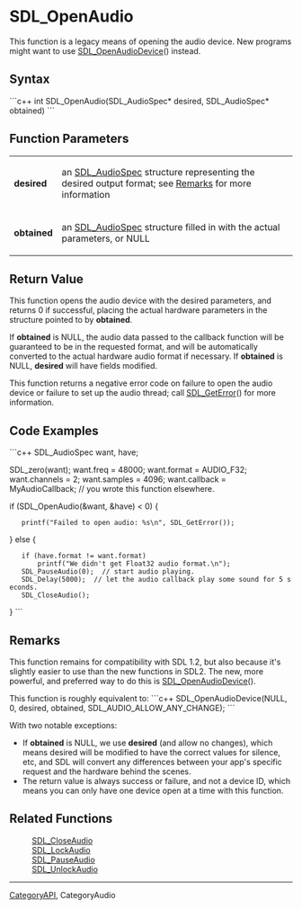 <!-- pragma section-numbers off -->
<!-- pragma disable-camelcase -->
= SDL_OpenAudio =
This function is a legacy means of opening the audio device. New programs might want to use [[SDL_OpenAudioDevice]]() instead.


== Syntax ==
```c++
int SDL_OpenAudio(SDL_AudioSpec* desired, SDL_AudioSpec* obtained)
```

== Function Parameters ==
{|
|'''desired''' 
|an [[SDL_AudioSpec]] structure representing the desired output format; see [[#desired|Remarks]] for more information
|-
|'''obtained''' 
|an [[SDL_AudioSpec]] structure filled in with the actual parameters, or NULL
|}

== Return Value ==

This function opens the audio device with the desired parameters, and returns 0 if successful, placing the actual hardware parameters in the structure pointed to by '''obtained'''.

If '''obtained''' is NULL, the audio data passed to the callback function will be guaranteed to be in the requested format, and will be automatically converted to the actual hardware audio format if necessary. If '''obtained''' is NULL, '''desired''' will have fields modified.

This function returns a negative error code on failure to open the audio device or failure to set up the audio thread; call [[SDL_GetError]]() for more information.

== Code Examples ==
```c++
SDL_AudioSpec want, have;

SDL_zero(want);
want.freq = 48000;
want.format = AUDIO_F32;
want.channels = 2;
want.samples = 4096;
want.callback = MyAudioCallback;  // you wrote this function elsewhere.

if (SDL_OpenAudio(&want, &have) < 0) {
    printf("Failed to open audio: %s\n", SDL_GetError());
} else {
    if (have.format != want.format)
        printf("We didn't get Float32 audio format.\n");
    SDL_PauseAudio(0);  // start audio playing.
    SDL_Delay(5000);  // let the audio callback play some sound for 5 seconds.
    SDL_CloseAudio();
}
```

== Remarks ==

This function remains for compatibility with SDL 1.2, but also because it's slightly easier to use than the new functions in SDL2. The new, more powerful, and preferred way to do this is [[SDL_OpenAudioDevice]]().

This function is roughly equivalent to:
```c++
SDL_OpenAudioDevice(NULL, 0, desired, obtained, SDL_AUDIO_ALLOW_ANY_CHANGE);
```

With two notable exceptions:
* If '''obtained''' is NULL, we use '''desired''' (and allow no changes), which means desired will be modified to have the correct values for silence, etc, and SDL will convert any differences between your app's specific request and the hardware behind the scenes.
* The return value is always success or failure, and not a device ID, which means you can only have one device open at a time with this function.

== Related Functions ==
: [[SDL_CloseAudio]]
: [[SDL_LockAudio]]
: [[SDL_PauseAudio]]
: [[SDL_UnlockAudio]]

----
[[CategoryAPI]], CategoryAudio
